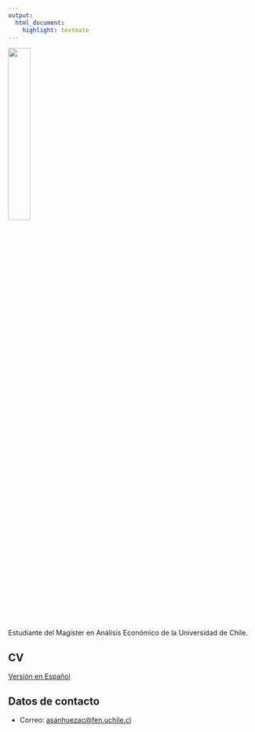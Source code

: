 ```yaml
---
output: 
  html_document:
    highlight: textmate
---
```


![](Imagenes/Foto.png){width=30%}

Estudiante del Magister en Análisis Económico de la Universidad de Chile.

## CV
[Versión en Español](archivos/CV_Agustin_Sanhueza.pdf)

## Datos de contacto

- Correo: <asanhuezac@fen.uchile.cl>

